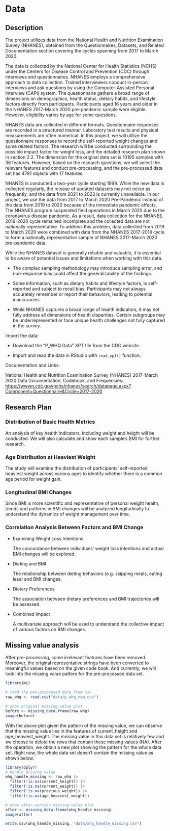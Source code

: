 # Data

## Description

The project utilizes data from the National Health and Nutrition Examination Survey (NHANES), obtained from the Questionnaires, Datasets, and Related Documentation section covering the cycles spanning from 2017 to March 2020.

The data is collected by the National Center for Health Statistics (NCHS) under the Centers for Disease Control and Prevention (CDC) through interviews and questionnaires. NHANES employs a comprehensive approach to data collection. Trained interviewers conduct in-person interviews and ask questions by using the Computer-Assisted Personal Interview (CAPI) system. The questionnaire gathers a broad range of dimensions on demographics, health status, dietary habits, and lifestyle factors directly from participants. Participants aged 16 years and older in the NHANES 2017-March 2020 pre-pandemic sample were eligible. However, eligibility varies by age for some questions.

NHANES data are collected in different formats. Questionnaire responses are recorded in a structured manner. Laboratory test results and physical measurements are often numerical. In this project, we will utilize the questionnaire responses to record the self-reported weight changes and some related factors. The research will be conducted surrounding the possible impact factor for weight loss, and the detailed research plan shown in section 2.2. The dimension for the original data set is 10195 samples with 36 features. However, based on the research questions, we will select the relevant features and conduct pre-processing, and the pre-processed data set has 4781 objects with 17 features.

NHANES is conducted a two-year cycle starting 1999. While the new data is collected regularly, the release of updated datasets may not occur as frequently, and the data from 2021 to 2023 is currently unavailable. In our project, we use the data from 2017 to March 2020 Pre-Pandemic instead of the data from 2019 to 2020 because of the immediate pandemic effects. The NHANES program suspended field operations in March 2020 due to the coronavirus disease pandemic. As a result, data collection for the NHANES 2019-2020 cycle remained incomplete and the collected data are not nationally representative. To address this problem, data collected from 2019 to March 2020 were combined with data from the NHANES 2017-2018 cycle to form a nationally representative sample of NHANES 2017-March 2020 pre-pandemic data.

While the NHANES dataset is generally reliable and valuable, it is essential to be aware of potential issues and limitations when working with this data.

-   The complex sampling methodology may introduce sampling error, and non-response bias could affect the generalizability of the findings.

-   Some information, such as dietary habits and lifestyle factors, is self-reported and subject to recall bias. Participants may not always accurately remember or report their behaviors, leading to potential inaccuracies.

-   While NHANES captures a broad range of health indicators, it may not fully address all dimensions of health disparities. Certain subgroups may be underrepresented or face unique health challenges not fully captured in the survey.

Import the data:

-   Download the "P_WHQ Data" XPT file from the CDC website.

-   Import and read the data in RStudio with `read_xpt()` function.

Documentation and Links:

National Health and Nutrition Examination Survey (NHANES) 2017-March 2020 Data Documentation, Codebook, and Frequencies: <https://wwwn.cdc.gov/nchs/nhanes/search/datapage.aspx?Component=Questionnaire&Cycle=2017-2020>

## Research Plan

### Distribution of Basic Health Metrics

An analysis of key health indicators, including weight and height will be conducted. We will also calculate and show each sample's BMI for further research.

### Age Distribution at Heaviest Weight

The study will examine the distribution of participants' self-reported heaviest weight across various ages to identify whether there is a common age period for weight gain.

### Longitudinal BMI Changes

Since BMI is more scientific and representative of personal weight health, trends and patterns in BMI changes will be analyzed longitudinally to understand the dynamics of weight management over time.

### Correlation Analysis Between Factors and BMI Change

-   Examining Weight Loss Intentions

    The concordance between individuals' weight loss intentions and actual BMI changes will be explored.

-   Dieting and BMI

    The relationship between dieting behaviors (e.g. skipping meals, eating less) and BMI changes.

-   Dietary Preferences

    The association between dietary preferences and BMI trajectories will be assessed.

-   Combined Impact

    A multivariate approach will be used to understand the collective impact of various factors on BMI changes.

## Missing value analysis

After pre-processing, some irrelevant features have been removed. Moreover, the original representative strings have been converted to meaningful values based on the given code book. And currently, we will look into the missing value pattern for the pre-processed data set.

```r

library(mi)

# read the pre-processed data from csv
raw_whq <- read.csv("data/p_whq_new.csv")

# show original missing-value plot
before <- missing_data.frame(raw_whq)
image(before)
```

With the above plot given the pattern of the missing value, we can observe that the missing value lies in the features of current_height and age_heaviest_weight. The missing value in this data set is relatively few and we choose to delete the rows that contain these missing values (NA). After the operation, we obtain a new plot showing the pattern for the whole data set. Right now, the whole data set doesn't contain the missing value as shown below.

```r
library(dplyr)
# handle missing value
whq_handle_missing <- raw_whq |>
  filter(!is.na(current_height)) |>
  filter(!is.na(current_weight)) |>
  filter(!is.na(previous_weight)) |>
  filter(!is.na(age_heaviest_weight))

# show after-version missing-value plot
after <- missing_data.frame(whq_handle_missing)
image(after)

write.csv(whq_handle_missing, "data/whq_handle_missing.csv")
```
